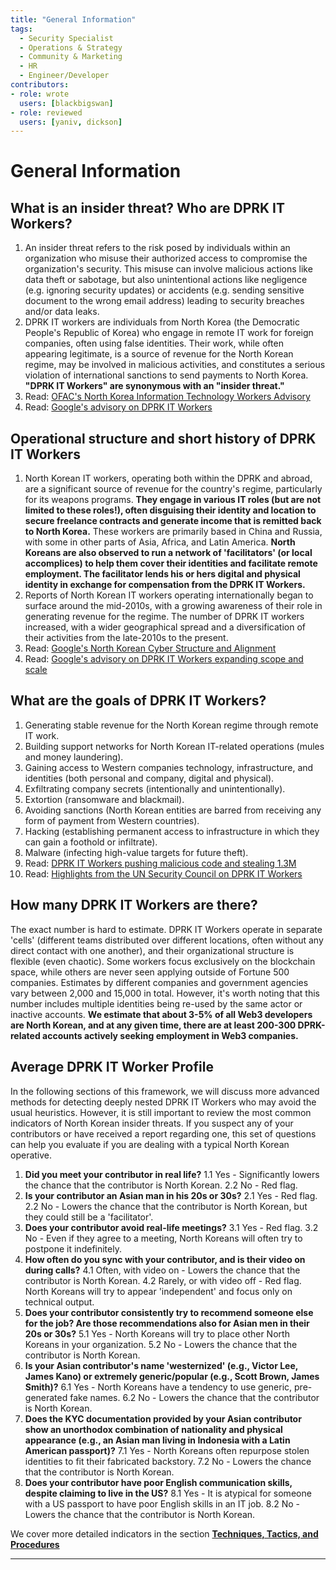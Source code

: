 ```yaml
---
title: "General Information"
tags:
  - Security Specialist
  - Operations & Strategy
  - Community & Marketing
  - HR
  - Engineer/Developer
contributors:
- role: wrote
  users: [blackbigswan]
- role: reviewed
  users: [yaniv, dickson]
---
```


<TagProvider>
<TagFilter />

# General Information

<TagList tags={frontmatter.tags} />
<AttributionList contributors={frontmatter.contributors} />

## What is an insider threat? Who are DPRK IT Workers?

1. An insider threat refers to the risk posed by individuals within an organization who misuse their authorized access
    to compromise the organization's security. This misuse can involve malicious actions like data theft or sabotage, but
    also unintentional actions like negligence (e.g. ignoring security updates) or accidents (e.g. sending sensitive
    document to the wrong email address) leading to security breaches and/or data leaks.
2. DPRK IT workers are individuals from North Korea (the Democratic People's Republic of Korea) who engage in remote IT
    work for foreign companies, often using false identities. Their work, while often appearing legitimate, is a source of
    revenue for the North Korean regime, may be involved in malicious activities, and constitutes a serious violation of
    international sanctions to send payments to North Korea. **"DPRK IT Workers" are synonymous with an "insider threat."**
3. Read: [OFAC's North Korea Information Technology Workers
    Advisory](https://ofac.treasury.gov/recent-actions/20220516)
4. Read: [Google's advisory on DPRK IT
    Workers](https://cloud.google.com/blog/topics/threat-intelligence/mitigating-dprk-it-worker-threat)

## Operational structure and short history of DPRK IT Workers

1. North Korean IT workers, operating both within the DPRK and abroad, are a significant source of revenue for the
    country's regime, particularly for its weapons programs. **They engage in various IT roles (but are not limited to these
    roles!), often disguising their identity and location to secure freelance contracts and generate income that is
    remitted back to North Korea.** These workers are primarily based in China and Russia, with some in other parts of Asia,
    Africa, and Latin America. **North Koreans are also observed to run a network of 'facilitators' (or local accomplices)
    to help them cover their identities and facilitate remote employment. The facilitator lends his or hers digital and
    physical identity in exchange for compensation from the DPRK IT Workers.**
2. Reports of North Korean IT workers operating internationally began to surface around the mid-2010s, with a growing
    awareness of their role in generating revenue for the regime. The number of DPRK IT workers increased, with a wider
    geographical spread and a diversification of their activities from the late-2010s to the present.
3. Read: [Google's North Korean Cyber Structure and
    Alignment](https://cloud.google.com/blog/topics/threat-intelligence/north-korea-cyber-structure-alignment-2023)
4. Read: [Google's advisory on DPRK IT Workers expanding scope and
scale](https://cloud.google.com/blog/topics/threat-intelligence/dprk-it-workers-expanding-scope-scale)

## What are the goals of DPRK IT Workers?

1. Generating stable revenue for the North Korean regime through remote IT work.
2. Building support networks for North Korean IT-related operations (mules and money laundering).
3. Gaining access to Western companies technology, infrastructure, and identities (both personal and company, digital
    and physical).
4. Exfiltrating company secrets (intentionally and unintentionally).
5. Extortion (ransomware and blackmail).
6. Avoiding sanctions (North Korean entities are barred from receiving any form of payment from Western countries).
7. Hacking (establishing permanent access to infrastructure in which they can gain a foothold or infiltrate).
8. Malware (infecting high-value targets for future theft).
9. Read: [DPRK IT Workers pushing malicious code and stealing 1.3M](https://x.com/zachxbt/status/1824047425822310580)
10. Read: [Highlights from the UN Security Council on DPRK IT
Workers](https://x.com/tayvano_/status/1777911893224808911)

## How many DPRK IT Workers are there?

The exact number is hard to estimate. DPRK IT Workers operate in separate 'cells' (different teams distributed over
different locations, often without any direct contact with one another), and their organizational structure is flexible
(even chaotic). Some workers focus exclusively on the blockchain space, while others are never seen applying outside of
Fortune 500 companies. Estimates by different companies and government agencies vary between 2,000 and 15,000 in total.
However, it's worth noting that this number includes multiple identities being re-used by the same actor or inactive
accounts. **We estimate that about 3-5% of all Web3 developers are North Korean, and at any given time, there are at
least 200-300 DPRK-related accounts actively seeking employment in Web3 companies.**

## Average DPRK IT Worker Profile

In the following sections of this framework, we will discuss more advanced methods for detecting deeply nested DPRK IT
Workers who may avoid the usual heuristics. However, it is still important to review the most common indicators of North
Korean insider threats. If you suspect any of your contributors or have received a report regarding one, this set of
questions can help you evaluate if you are dealing with a typical North Korean operative.

1. **Did you meet your contributor in real life?**
    1.1 Yes - Significantly lowers the chance that the contributor is North Korean.
    2.2 No - Red flag.
2. **Is your contributor an Asian man in his 20s or 30s?**
    2.1 Yes - Red flag.
    2.2 No - Lowers the chance that the contributor is North Korean, but they could still be a 'facilitator'.
3. **Does your contributor avoid real-life meetings?**
    3.1 Yes - Red flag.
    3.2 No - Even if they agree to a meeting, North Koreans will often try to postpone it indefinitely.
4. **How often do you sync with your contributor, and is their video on during calls?**
    4.1 Often, with video on - Lowers the chance that the contributor is North Korean.
    4.2 Rarely, or with video off - Red flag. North Koreans will try to appear 'independent' and focus only on technical
        output.
5. **Does your contributor consistently try to recommend someone else for the job? Are those recommendations also for
    Asian men in their 20s or 30s?**
    5.1 Yes - North Koreans will try to place other North Koreans in your organization.
    5.2 No - Lowers the chance that the contributor is North Korean.
6. **Is your Asian contributor's name 'westernized' (e.g., Victor Lee, James Kano) or extremely generic/popular (e.g.,
    Scott Brown, James Smith)?**
    6.1 Yes - North Koreans have a tendency to use generic, pre-generated fake names.
    6.2 No - Lowers the chance that the contributor is North Korean.
7. **Does the KYC documentation provided by your Asian contributor show an unorthodox combination of nationality and
    physical appearance (e.g., an Asian man living in Indonesia with a Latin American passport)?**
    7.1 Yes - North Koreans often repurpose stolen identities to fit their fabricated backstory.
    7.2 No - Lowers the chance that the contributor is North Korean.
8. **Does your contributor have poor English communication skills, despite claiming to live in the US?**
    8.1 Yes - It is atypical for someone with a US passport to have poor English skills in an IT job.
    8.2 No - Lowers the chance that the contributor is North Korean.

We cover more detailed indicators in the section [**Techniques, Tactics, and
Procedures**](/dprk-it-workers/techniques-tactics-and-procedures)

---

</TagProvider>
<ContributeFooter />
